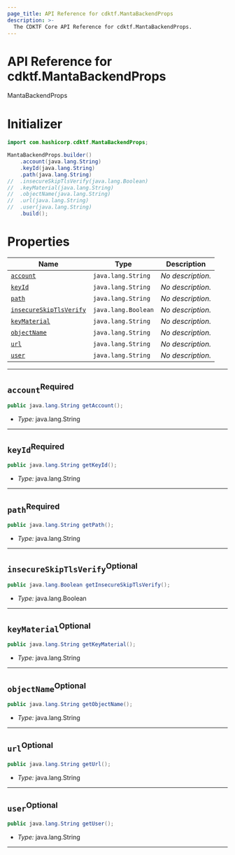 ```yaml
---
page_title: API Reference for cdktf.MantaBackendProps
description: >-
  The CDKTF Core API Reference for cdktf.MantaBackendProps.
---
```


<!-- This file is generated through yarn generate-docs -->

# API Reference for cdktf.MantaBackendProps

   MantaBackendProps <a name="MantaBackendProps" id="cdktf.MantaBackendProps"></a>
  
  # Initializer <a name="Initializer" id="cdktf.MantaBackendProps.Initializer"></a>
  
  ```java
  import com.hashicorp.cdktf.MantaBackendProps;
  
  MantaBackendProps.builder()
      .account(java.lang.String)
      .keyId(java.lang.String)
      .path(java.lang.String)
  //  .insecureSkipTlsVerify(java.lang.Boolean)
  //  .keyMaterial(java.lang.String)
  //  .objectName(java.lang.String)
  //  .url(java.lang.String)
  //  .user(java.lang.String)
      .build();
  ```
  
  # Properties <a name="Properties" id="Properties"></a>
  
  | **Name** | **Type** | **Description** |
  | --- | --- | --- |
  | <code><a href="#cdktf.MantaBackendProps.property.account">account</a></code> | <code>java.lang.String</code> | *No description.* |
  | <code><a href="#cdktf.MantaBackendProps.property.keyId">keyId</a></code> | <code>java.lang.String</code> | *No description.* |
  | <code><a href="#cdktf.MantaBackendProps.property.path">path</a></code> | <code>java.lang.String</code> | *No description.* |
  | <code><a href="#cdktf.MantaBackendProps.property.insecureSkipTlsVerify">insecureSkipTlsVerify</a></code> | <code>java.lang.Boolean</code> | *No description.* |
  | <code><a href="#cdktf.MantaBackendProps.property.keyMaterial">keyMaterial</a></code> | <code>java.lang.String</code> | *No description.* |
  | <code><a href="#cdktf.MantaBackendProps.property.objectName">objectName</a></code> | <code>java.lang.String</code> | *No description.* |
  | <code><a href="#cdktf.MantaBackendProps.property.url">url</a></code> | <code>java.lang.String</code> | *No description.* |
  | <code><a href="#cdktf.MantaBackendProps.property.user">user</a></code> | <code>java.lang.String</code> | *No description.* |
  
  ---
  
  ## `account`<sup>Required</sup> <a name="account" id="cdktf.MantaBackendProps.property.account"></a>
  
  ```java
  public java.lang.String getAccount();
  ```
  
  - *Type:* java.lang.String
  
  ---
  
  ## `keyId`<sup>Required</sup> <a name="keyId" id="cdktf.MantaBackendProps.property.keyId"></a>
  
  ```java
  public java.lang.String getKeyId();
  ```
  
  - *Type:* java.lang.String
  
  ---
  
  ## `path`<sup>Required</sup> <a name="path" id="cdktf.MantaBackendProps.property.path"></a>
  
  ```java
  public java.lang.String getPath();
  ```
  
  - *Type:* java.lang.String
  
  ---
  
  ## `insecureSkipTlsVerify`<sup>Optional</sup> <a name="insecureSkipTlsVerify" id="cdktf.MantaBackendProps.property.insecureSkipTlsVerify"></a>
  
  ```java
  public java.lang.Boolean getInsecureSkipTlsVerify();
  ```
  
  - *Type:* java.lang.Boolean
  
  ---
  
  ## `keyMaterial`<sup>Optional</sup> <a name="keyMaterial" id="cdktf.MantaBackendProps.property.keyMaterial"></a>
  
  ```java
  public java.lang.String getKeyMaterial();
  ```
  
  - *Type:* java.lang.String
  
  ---
  
  ## `objectName`<sup>Optional</sup> <a name="objectName" id="cdktf.MantaBackendProps.property.objectName"></a>
  
  ```java
  public java.lang.String getObjectName();
  ```
  
  - *Type:* java.lang.String
  
  ---
  
  ## `url`<sup>Optional</sup> <a name="url" id="cdktf.MantaBackendProps.property.url"></a>
  
  ```java
  public java.lang.String getUrl();
  ```
  
  - *Type:* java.lang.String
  
  ---
  
  ## `user`<sup>Optional</sup> <a name="user" id="cdktf.MantaBackendProps.property.user"></a>
  
  ```java
  public java.lang.String getUser();
  ```
  
  - *Type:* java.lang.String
  
  ---
  
